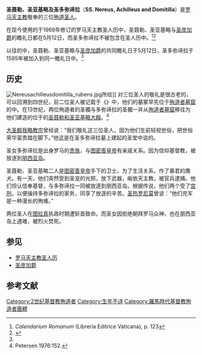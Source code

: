 {{Infobox saint
|name = 圣聂勒、圣亚基略及圣多弥谛拉
|birth_date =
|death_date =
|feast_day =5月12日
|venerated_in = [[罗马天主教|罗马天主教]]
|image = StDomitillaetal.jpg
|imagesize = 200px
|caption = ''圣聂勒、圣亚基略及圣多弥谛拉''<br>由{{le|尼科洛·奇尼亞尼|Niccolò Circignani}}所绘。
|birth_place =
|death_place = [[罗马|罗马]]（圣聂勒、圣亚基略）<br>[[泰拉奇纳|泰拉奇纳]]（圣多弥谛拉，根据传说）
|titles = 殉道者
|beatified_date =
|beatified_place =
|beatified_by =
|canonized_date =
|canonized_place =
|canonized_by =
|attributes =
|patronage =
|major_shrine = [[圣聂勒和圣亚基略大殿|圣聂勒和圣亚基略大殿]]
|suppressed_date =
|issues =
|prayer =
|prayer_attrib =
}}

'''圣聂勒、圣亚基略及圣多弥谛拉'''（'''SS. Nereus, Achilleus and Domitilla'''）是[[罗马天主教|罗马天主教]]敬奉的三位[[殉道|殉道]][[基督教圣人|圣人]]。

在现今使用的于1969年修订的罗马天主教圣人历中，圣聂勒、圣亚基略与[[圣庞加爵|圣庞加爵]]的瞻礼日都在5月12日，而圣多弥谛拉不被包含在圣人历中。<ref name=CR>''Calendarium Romanum'' (Libreria Editrice Vaticana), p. 123</ref><ref>{{Cite web |url=http://www.binetti.ru/collectio/liturgia/missale_files/crg5.htm |title=CALENDARIUM ROMANUM GENERALE |accessdate=2014-05-16 |archive-date=2014-05-05 |archive-url=https://web.archive.org/web/20140505203635/http://www.binetti.ru/collectio/liturgia/missale_files/crg5.htm |dead-url=no }}</ref>

以往的{{le|脱利腾圣人历|Tridentine calendar}}中，圣聂勒、圣亚基略与[[圣庞加爵|圣庞加爵]]的共同瞻礼日于5月12日，圣多弥谛拉于1595年被加入到同一瞻礼日中。<ref name=CR/>

== 历史 ==
[[Image:Nereusachilleusdomitilla_rubens.jpg|thumb]]所绘]]
对三位圣人的敬礼是很古老的，可以回溯到四世纪，前二位圣人被记载于《{{le|哲罗姆的殉道者目录|Martyrologium Hieronymianum}}》中，他们的墓冢早先位于[[殉道者墓窟|殉道者墓窟]]的{{le|多弥谛拉墓窟|Catacombs of Domitilla}}中。在13世纪，两位殉道者的圣髑与多弥谛拉的圣髑一并从[[殉道者墓窟|殉道者墓窟]]移往为他们建造的位于{{le|阿德提纳大道|Via Ardeatina}}的[[圣聂勒和圣亚基略大殿|圣聂勒和圣亚基略大殿]]。<ref>Petersen 1976:152.</ref>

[[教宗额我略一世|大圣额我略教宗]]曾经说：“我们敬礼这三位圣人，因为他们生前轻视世俗，把世俗荣华富贵踏在脚下。”他这是在圣多弥谛拉墓上建起的圣堂中说的。

圣女多弥谛拉是出身罗马的[[贵族|贵族]]，与[[图密善|图密善皇帝]]有亲戚关系。因为信仰基督教，被放逐到[[蓬扎岛|朋西亚岛]]。

圣聂勒、圣亚基略二人是[[图密善|图密善皇帝]]手下的卫士。为了生活关系，作了暴君的鹰犬。有一天，他们突然受到圣宠的光照，放下武器，皈依天主教，被官兵逮捕。他们坦认信奉基督，与多弥谛拉一同被放逐到朋西亚岛。根据传说，他们两个受了[[宫刑|宫刑]]，以便操持多弥谛拉的家务，同享了放逐的辛苦。[[哲罗姆|圣热罗尼莫]]曾说：“他们充军是一种漫长的殉难。”

两位圣人在[[图拉真|图拉真]]执政时期遭斩首致命。而圣女因拒绝朝拜罗马众神，也在朋西亚岛上遇难，被烈火焚死。

== 参见 ==
* [[罗马天主教圣人历|罗马天主教圣人历]]
* [[圣庞加爵|圣庞加爵]]

== 参考文献 ==
{{Reflist}}

[[Category:2世纪基督教殉道者|Category:2世纪基督教殉道者]]
[[Category:生年不详|Category:生年不详]]
[[Category:羅馬時代基督教殉道者團體|Category:羅馬時代基督教殉道者團體]]